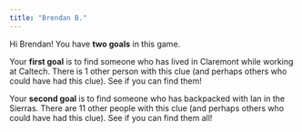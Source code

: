 ```yaml
---
title: "Brendan B."
---
```


Hi Brendan! You have **two goals** in this game.

Your **first goal** is to find someone who has lived in Claremont while working at Caltech. There is 1 other person with this clue (and perhaps others who could have had this clue). See if you can find them!

Your **second goal** is to find someone who has backpacked with Ian in the Sierras. There are 11 other people with this clue (and perhaps others who could have had this clue). See if you can find them all!
